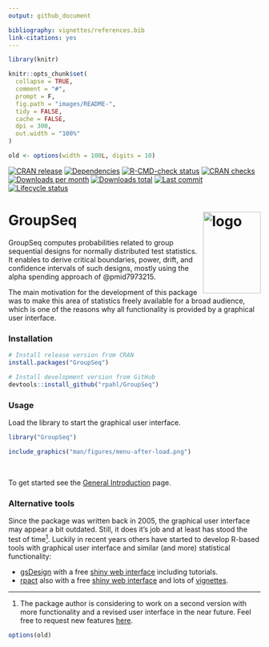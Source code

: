 ```yaml
---
output: github_document

bibliography: vignettes/references.bib
link-citations: yes
---
```


<!-- README.md is generated from README.Rmd. Please edit that file -->

```r
library(knitr)

knitr::opts_chunk$set(
  collapse = TRUE,
  comment = "#",
  prompt = F,
  fig.path = "images/README-",
  tidy = FALSE,
  cache = FALSE,
  dpi = 300,
  out.width = "100%"
)

old <- options(width = 100L, digits = 10)
```


<!-- badges: start -->
[![CRAN release](https://www.r-pkg.org/badges/version/GroupSeq)](https://cran.r-project.org/package=GroupSeq)
[![Dependencies](https://tinyverse.netlify.app/badge/GroupSeq)](https://CRAN.R-project.org/package=GroupSeq)
[![R-CMD-check status](https://github.com/rpahl/GroupSeq/workflows/R-CMD-check/badge.svg)](https://github.com/rpahl/GroupSeq/actions)
[![CRAN checks](https://badges.cranchecks.info/summary/GroupSeq.svg)](https://cran.r-project.org/web/checks/check_results_container.html)
[![Downloads per month](https://cranlogs.r-pkg.org/badges/last-month/GroupSeq)](https://cran.r-project.org/package=GroupSeq)
[![Downloads total](https://cranlogs.r-pkg.org/badges/grand-total/GroupSeq)](https://cran.r-project.org/package=GroupSeq)
[![Last commit](https://img.shields.io/github/last-commit/rpahl/GroupSeq.svg)](https://github.com/rpahl/GroupSeq/commits/master)
[![Lifecycle status](https://img.shields.io/badge/lifecycle-stable-brightgreen.svg)](https://lifecycle.r-lib.org/articles/stages.html#stable)
<!-- badges: end -->

# GroupSeq <img src="man/figures/logo.png" alt="logo" align="right" width="115" height="163"/>

GroupSeq computes probabilities related to group sequential designs for normally
distributed test statistics. It enables to derive critical boundaries, power,
drift, and confidence intervals of such designs, mostly using the
alpha spending approach of @pmid7973215.

The main motivation for the development of this package was to make this area
of statistics freely available for a broad audience, which is one of the
reasons why all functionality is provided by a graphical user interface.


### Installation

```r
# Install release version from CRAN
install.packages("GroupSeq")

# Install development version from GitHub
devtools::install_github("rpahl/GroupSeq")
```


### Usage

Load the library to start the graphical user interface.
```r
library("GroupSeq")
```

```r
include_graphics("man/figures/menu-after-load.png")
```

<br>

To get started see the
[General Introduction](https://rpahl.github.io/GroupSeq/articles/GroupSeq.html)
page.


### Alternative tools

Since the package was written back in 2005, the
graphical user interface may appear a bit outdated. Still, it does it's job and
at least has stood the test of time[$^1$](#refs).
Luckily in recent years others have started to
develop R-based tools with graphical user interface and similar (and more)
statistical functionality:

* [gsDesign](https://CRAN.R-project.org/package=gsDesign) with a free
    [shiny web interface](https://gsdesign.shinyapps.io/prod/) including tutorials.
* [rpact](https://CRAN.R-project.org/package=rpact) also with a free
    [shiny web interface](https://rpact.shinyapps.io/public) and lots of
    [vignettes](https://www.rpact.com/vignettes).



---

1. The package author is considering to
work on a second version with more functionality and a revised user interface
in the near future. Feel free to request new features
[here](https://github.com/rpahl/GroupSeq/issues).


```r
options(old)
```